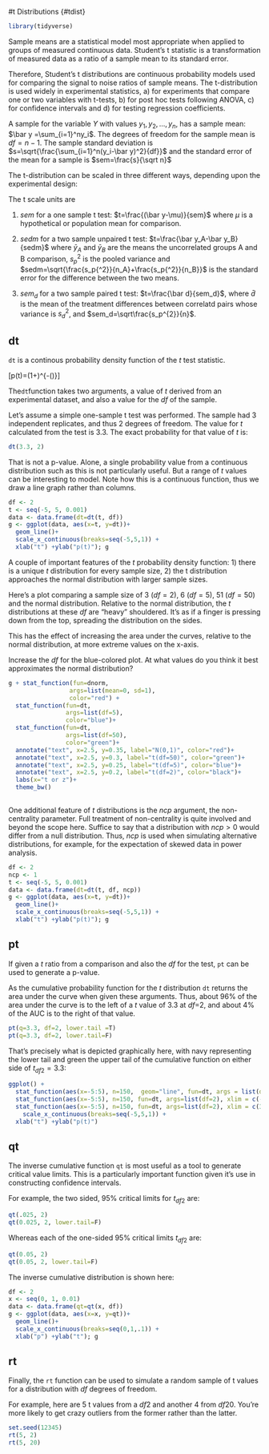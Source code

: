 #t Distributions {#tdist}

```r
library(tidyverse)
```

Sample means are a statistical model most appropriate when applied to groups of measured continuous data. Student's t statistic is a transformation of measured data as a ratio of a sample mean to its standard error.

Therefore, Student's t distributions are continuous probability models used for comparing the signal to noise ratios of sample means. The t-distribution is used widely in experimental statistics, a) for experiments that compare one or two variables with t-tests, b) for post hoc tests following ANOVA, c) for confidence intervals and d) for testing regression coefficients. 

A sample for the variable $Y$ with values $y_1, y_2,...,y_n$, has a sample mean: $\bar y =\sum_{i=1}^ny_i$. The degrees of freedom for the sample mean is  $df=n-1$. The sample standard deviation is $s=\sqrt{\frac{\sum_{i=1}^n(y_i-\bar y)^2}{df}}$ and the standard error of the mean for a sample is $sem=\frac{s}{\sqrt n}$

The t-distribution can be scaled in three different ways, depending upon the experimental design: 

The t scale units are

1) $sem$ for a one sample t test: $t=\frac{(\bar y-\mu)}{sem}$ where $\mu$ is a hypothetical or population mean for comparison.

2) $sedm$ for a two sample unpaired t test: $t=\frac{\bar y_A-\bar y_B}{sedm}$ where $\bar y_A$ and $\bar y_B$ are the means the uncorrelated groups A and B comparison, $s_p^{2}$ is the pooled variance and $sedm=\sqrt{\frac{s_p{^2}}{n_A}+\frac{s_p{^2}}{n_B}}$ is the standard error for the difference between the two means.

3) $sem_d$ for a two sample paired t test: $t=\frac{\bar d}{sem_d}$, where $\bar d$ is the mean of the treatment differences between correlatd pairs whose variance is $s_d^{2}$, and $sem_d=\sqrt\frac{s_p^{2}}{n}$.  

## dt

`dt` is a continous probability density function of the $t$ test statistic.

\[p(t)=\frac{\Gamma(\frac{df+1}{2})}{\sqrt{df\pi}\Gamma(\frac{df}{2})}(1+\frac{t^2}{df})^{-(\frac{df+1}{2})}\]

The`dt`function takes two arguments, a value of $t$ derived from an experimental dataset, and also a value for the $df$ of the sample.

Let's assume a simple one-sample t test was performed. The sample had 3 independent replicates, and thus 2 degrees of freedom. The value for $t$ calculated from the test is 3.3. The exact probability for that value of $t$ is:

```r
dt(3.3, 2)
```

That is not a p-value. Alone, a single probability value from a continuous distribution such as this is not particularly useful. But a range of $t$ values can be interesting to model. Note how this is a continuous function, thus we draw a line graph rather than columns.

```r
df <- 2
t <- seq(-5, 5, 0.001)
data <- data.frame(dt=dt(t, df))
g <- ggplot(data, aes(x=t, y=dt))+
  geom_line()+
  scale_x_continuous(breaks=seq(-5,5,1)) +
  xlab("t") +ylab("p(t)"); g

```

A couple of important features of the $t$ probability density function: 1) there is a unique $t$ distribution for every sample size, 2) the t distribution approaches the normal distribution with larger sample sizes. 

Here's a plot comparing a sample size of 3 ($df=2$), 6 ($df=5$), 51 ($df=50$) and the normal distribution. Relative to the normal distribution, the $t$ distributions at these $df$ are "heavy" shouldered. It's as if a finger is pressing down from the top, spreading the distribution on the sides. 

This has the effect of increasing the area under the curves, relative to the normal distribution, at more extreme values on the x-axis.

Increase the $df$ for the blue-colored plot. At what values do you think it best approximates the normal distribution?

```r
g + stat_function(fun=dnorm,
                 args=list(mean=0, sd=1),
                 color="red") +
  stat_function(fun=dt,
                args=list(df=5),
                color="blue")+
  stat_function(fun=dt,
                args=list(df=50),
                color="green")+
  annotate("text", x=2.5, y=0.35, label="N(0,1)", color="red")+
  annotate("text", x=2.5, y=0.3, label="t(df=50)", color="green")+
  annotate("text", x=2.5, y=0.25, label="t(df=5)", color="blue")+
  annotate("text", x=2.5, y=0.2, label="t(df=2)", color="black")+
  labs(x="t or z")+
  theme_bw()
  
```

One additional feature of $t$ distributions is  the $ncp$ argument, the non-centrality parameter. Full treatment of non-centrality is quite involved and beyond the scope here. Suffice to say that a distribution with $ncp>0$ would differ from a null distribution. Thus, $ncp$ is used when simulating alternative distributions, for example, for the expectation of skewed data in power analysis.

```r
df <- 2
ncp <- 1
t <- seq(-5, 5, 0.001)
data <- data.frame(dt=dt(t, df, ncp))
g <- ggplot(data, aes(x=t, y=dt))+
  geom_line()+
  scale_x_continuous(breaks=seq(-5,5,1)) +
  xlab("t") +ylab("p(t)"); g

```

## pt

If given a $t$ ratio from a comparison and also the $df$ for the test, `pt` can be used to generate a p-value.

As the cumulative probability function for the $t$ distribution `dt` returns the area under the curve when given these arguments. Thus, about 96% of the area under the curve is to the left of a $t$ value of 3.3 at $df$=2, and about 4% of the AUC is to the right of that value.

```r
pt(q=3.3, df=2, lower.tail =T)
pt(q=3.3, df=2, lower.tail=F)
```

That's precisely what is depicted graphically here, with navy representing the lower tail and green the upper tail of the cumulative function on either side of $t_{df2}=3.3$:

```r
ggplot() +
  stat_function(aes(x=-5:5), n=150,  geom="line", fun=dt, args = list(df=2), color="black", size=2) +
  stat_function(aes(x=-5:5), n=150, fun=dt, args=list(df=2), xlim = c(-5, 3.3), geom = "area", fill= "navy") +
  stat_function(aes(x=-5:5), n=150, fun=dt, args=list(df=2), xlim = c(3.3, 5), geom = "area", fill= "green") +
    scale_x_continuous(breaks=seq(-5,5,1)) +
  xlab("t") +ylab("p(t)")
```

## qt

The inverse cumulative function `qt` is most useful as a tool to generate critical value limits. This is a particularly important function given it's use in constructing confidence intervals.

For example, the two sided, 95% critical limits for $t_{df2}$ are:

```r
qt(.025, 2)
qt(0.025, 2, lower.tail=F)
```

Whereas each of the one-sided 95% critical limits $t_{df2}$ are:

```r
qt(0.05, 2)
qt(0.05, 2, lower.tail=F)
```

The inverse cumulative distribution is shown here:

```r
df <- 2
x <- seq(0, 1, 0.01)
data <- data.frame(qt=qt(x, df))
g <- ggplot(data, aes(x=x, y=qt))+
  geom_line()+
  scale_x_continuous(breaks=seq(0,1,.1)) +
  xlab("p") +ylab("t"); g
```

## rt

Finally, the `rt` function can be used to simulate a random sample of t values for a distribution with $df$ degrees of freedom. 

For example, here are 5 t values from a $df2$ and another 4 from $df20$. You're more likely to get crazy outliers from the former rather than the latter.
```r
set.seed(12345)
rt(5, 2)
rt(5, 20)
```



